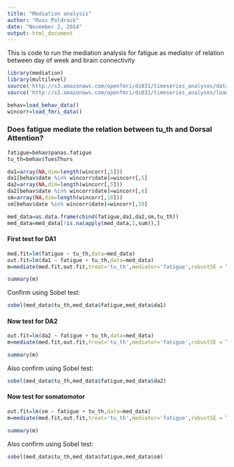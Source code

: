 ```yaml
---
title: "Mediation analysis"
author: "Russ Poldrack"
date: "November 2, 2014"
output: html_document
---
```


This is code to run the mediation analysis for fatigue as mediator of relation between day of week and brain connectivity

```r
library(mediation)
library(multilevel)
source('http://s3.amazonaws.com/openfmri/ds031/timeseries_analyses/data_utilities.R')
source('http://s3.amazonaws.com/openfmri/ds031/timeseries_analyses/load_myconnectome_data.R')

behav=load_behav_data()
wincorr=load_fmri_data()
```

### Does fatigue mediate the relation between tu_th and Dorsal Attention?

```r
fatigue=behav$panas.fatigue
tu_th=behav$TuesThurs

da1=array(NA,dim=length(wincorr[,5]))
da1[behav$date %in% wincorr$date]=wincorr[,5]
da2=array(NA,dim=length(wincorr[,5]))
da2[behav$date %in% wincorr$date]=wincorr[,6]
sm=array(NA,dim=length(wincorr[,10]))
sm[behav$date %in% wincorr$date]=wincorr[,10]

med_data=as.data.frame(cbind(fatigue,da1,da2,sm,tu_th))
med_data=med_data[!is.na(apply(med_data,1,sum)),]
```

#### First test for DA1

```r
med.fit=lm(fatigue ~ tu_th,data=med_data)
out.fit=lm(da1 ~ fatigue + tu_th,data=med_data)
m=mediate(med.fit,out.fit,treat='tu_th',mediator='fatigue',robustSE = TRUE, sims = 1000)

summary(m)
```
Confirm using Sobel test:
```r
sobel(med_data$tu_th,med_data$fatigue,med_data$da1)
```

#### Now test for DA2
```r
out.fit=lm(da2 ~ fatigue + tu_th,data=med_data)
m=mediate(med.fit,out.fit,treat='tu_th',mediator='fatigue',robustSE = TRUE, sims = 1000)

summary(m)

```

Also confirm using Sobel test:
```r
sobel(med_data$tu_th,med_data$fatigue,med_data$da2)
```

#### Now test for somatomotor
```r
out.fit=lm(sm ~ fatigue + tu_th,data=med_data)
m=mediate(med.fit,out.fit,treat='tu_th',mediator='fatigue',robustSE = TRUE, sims = 1000)

summary(m)

```

Also confirm using Sobel test:
```r
sobel(med_data$tu_th,med_data$fatigue,med_data$sm)
```



